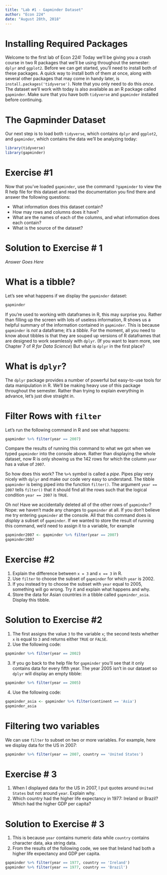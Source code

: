 ```yaml
---
title: "Lab #1 - Gapminder Dataset"
author: "Econ 224"
date: "August 28th, 2018"
---
```


# Installing Required Packages 
Welcome to the first lab of Econ 224!
Today we'll be giving you a crash course in two R packages that we'll be using throughout the semester: `dplyr` and `ggplot2`.
Before we can get started, you'll need to install both of these packages.
A quick way to install both of them at once, along with several other packages that may come in handy later, is `install.packages('tidyverse')`.
Note that you only need to do this *once*.
The dataset we'll work with today is also available as an R package called `gapminder`.
Make sure that you have both `tidyverse` and `gapminder` installed before continuing.

# The Gapminder Dataset

Our next step is to load both `tidyverse`, which contains `dplyr` and `ggplot2`, and `gapminder`, which contains the data we'll be analyzing today:
```r
library(tidyverse)
library(gapminder)
```

# Exercise \#1
Now that you've loaded `gapminder`, use the command `?gapminder` to view the R help file for this dataset and read the documentation you find there and answer the following questions:

- What information does this dataset contain? 
- How may rows and columns does it have?
- What are the names of each of the columns, and what information does each contain?
- What is the source of the dataset?

<!-- ANS_START -->
# Solution to Exercise \# 1
*Answer Goes Here*
<!-- ANS_END -->

# What is a tibble?
Let's see what happens if we display the `gapminder` dataset:
```r
gapminder
```
If you're used to working with dataframes in R, this may surprise you.
Rather than filling up the screen with lots of useless information, R shows us a helpful summary of the information contained in `gapminder`.
This is because `gapminder` is *not* a dataframe; it's a *tibble*.
For the moment, all you need to know about tibbles is that they are souped up versions of R dataframes that are designed to work seamlessly with `dplyr`.
(If you want to learn more, see Chapter 7 of *R for Data Science*)
But what is `dplyr` in the first place?

# What is `dplyr`?
The `dplyr` package provides a number of powerful but easy-to-use tools for data manipulation in R.
We'll be making heavy use of this package throughout the semester.
Rather than trying to explain everything in advance, let's just dive straight in.

# Filter Rows with `filter`
Let's run the following command in R and see what happens:
```r
gapminder %>% filter(year == 2007)
```
Compare the results of running this command to what we got when we typed `gapminder` into the console above.
Rather than displaying the whole dataset, now R is only showing us the 142 rows for which the column `year` has a value of `2007`.

So how does this work?
The `%>%` symbol is called a *pipe*.
Pipes play very nicely with `dplyr` and make our code very easy to understand.
The tibble `gapminder` is being piped into the function `filter()`.
The argument `year == 2007` tells `filter()` that it should find all the rows such that the logical condition `year == 2007` is `TRUE`.

Oh no! Have we accidentally deleted all of the other rows of `gapminder`?
Nope: we haven't made any changes to `gapminder` at all.
If you don't believe me try entering `gapminder` at the console.
All that this command does is *display* a subset of `gapminder`.
If we wanted to store the result of running this command, we'd need to assign it to a variable, for example
```r
gapminder2007 <- gapminder %>% filter(year == 2007)
gapminder2007
```


# Exercise \#2
1. Explain the difference between `x = 3` and `x == 3` in R.
2. Use `filter` to choose the subset of `gapminder` for which `year` is 2002.
3. If you instead try to choose the subset with `year` equal to 2005, something will go wrong. Try it and explain what happens and why.
3. Store the data for Asian countries in a tibble called `gapminder_asia`. Display this tibble.


<!-- ANS_START -->
# Solution to Exercise \#2
1. The first assigns the value `3` to the variable `x`; the second tests whether `x` is equal to `3` and returns either `TRUE` or `FALSE`.
2. Use the following code: 
```r
gapminder %>% filter(year == 2002)
```
3. If you go back to the help file for `gapminder` you'll see that it only contains data for every fifth year.
   The year 2005 isn't in our dataset so `dplyr` will display an empty tibble:
```r
gapminder %>% filter(year == 2005)
```
4. Use the following code:
```r
gapminder_asia <- gapminder %>% filter(continent == 'Asia')
gapminder_asia
```
<!-- ANS_END -->

# Filtering two variables
We can use `filter` to subset on two or more variables.
For example, here we display data for the US in 2007:
```r
gapminder %>% filter(year == 2007, country == 'United States')
```

# Exercise \# 3
1. When I displayed data for the US in 2007, I put quotes around `United States` but not around `year`. Explain why.
2. Which country had the higher life expectancy in 1977: Ireland or Brazil?
Which had the higher GDP per capita?

<!-- ANS_START -->
# Solution to Exercise \# 3
1. This is because `year` contains numeric data while `country` contains character data, aka string data.
2. From the results of the following code, we see that Ireland had both a higher life expectancy and GDP per capita.
```r
gapminder %>% filter(year == 1977, country == 'Ireland')
gapminder %>% filter(year == 1977, country == 'Brazil')
```
<!-- ANS_END -->

